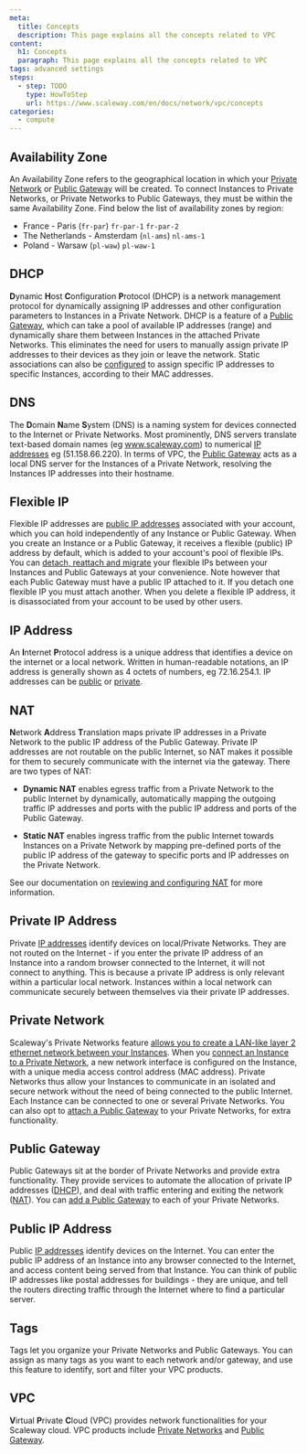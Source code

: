 ```yaml
---
meta:
  title: Concepts
  description: This page explains all the concepts related to VPC
content:
  h1: Concepts
  paragraph: This page explains all the concepts related to VPC
tags: advanced settings
steps:
  - step: TODO
    type: HowToStep
    url: https://www.scaleway.com/en/docs/network/vpc/concepts
categories:
  - compute
---
```


<Concept opened>

## Availability Zone

An Availability Zone refers to the geographical location in which your [Private Network](/network/vpc/concepts#private-networks) or [Public Gateway](/network/vpc/concepts#public-gateway) will be created. To connect Instances to Private Networks, or Private Networks to Public Gateways, they must be within the same Availability Zone. Find below the list of availability zones by region:

- France - Paris (`fr-par`)
  `fr-par-1`
  `fr-par-2`
- The Netherlands - Amsterdam (`nl-ams`)
  `nl-ams-1`
- Poland - Warsaw (`pl-waw`)
  `pl-waw-1`

</Concept>

<Concept opened>

## DHCP

**D**ynamic **H**ost **C**onfiguration **P**rotocol (DHCP) is a network management protocol for dynamically assigning IP addresses and other configuration parameters to Instances in a Private Network. DHCP is a feature of a [Public Gateway](#public-gateway), which can take a pool of available IP addresses (range) and dynamically share them between Instances in the attached Private Networks. This eliminates the need for users to manually assign private IP addresses to their devices as they join or leave the network. Static associations can also be [configured](/network/vpc/how-to/configure-a-public-gateway/#how-to-review-and-configure-dhcp) to assign specific IP addresses to specific Instances, according to their MAC addresses.

</Concept>

<Concept opened>

## DNS

The **D**omain **N**ame **S**ystem (DNS) is a naming system for devices connected to the Internet or Private Networks. Most prominently, DNS servers translate text-based domain names (eg www.scaleway.com) to numerical [IP addresses](#ip-address) eg (51.158.66.220). In terms of VPC, the [Public Gateway](#public-gateway) acts as a local DNS server for the Instances of a Private Network, resolving the Instances IP addresses into their hostname.

</Concept>

<Concept opened>

## Flexible IP

Flexible IP addresses are [public IP addresses](#public-ip-address) associated with your account, which you can hold independently of any Instance or Public Gateway. When you create an Instance or a Public Gateway, it receives a flexible (public) IP address by default, which is added to your account's pool of flexible IPs. You can [detach, reattach and migrate](/network/vpc/how-to/use-flexible-ips/) your flexible IPs between your Instances and Public Gateways at your convenience. Note however that each Public Gateway must have a public IP attached to it. If you detach one flexible IP you must attach another. When you delete a flexible IP address, it is disassociated from your account to be used by other users.

</Concept>

<Concept>

## IP Address

An **I**nternet **P**rotocol address is a unique address that identifies a device on the internet or a local network. Written in human-readable notations, an IP address is generally shown as 4 octets of numbers, eg 72.16.254.1. IP addresses can be [public](#public-ip-address) or [private](#private-ip-address).

</Concept>

<Concept>

## NAT 
**N**etwork **A**ddress **T**ranslation maps private IP addresses in a Private Network to the public IP address of the Public Gateway. Private IP addresses are not routable on the public Internet, so NAT makes it possible for them to securely communicate with the internet via the gateway. There are two types of NAT:

- **Dynamic NAT** enables egress traffic from a Private Network to the public Internet by dynamically, automatically mapping the outgoing traffic IP addresses and ports with the public IP address and ports of the Public Gateway.

- **Static NAT** enables ingress traffic from the public Internet towards Instances on a Private Network by mapping pre-defined ports of the public IP address of the gateway to specific ports and IP addresses on the Private Network.

See our documentation on [reviewing and configuring NAT](/network/vpc/how-to/configure-a-public-gateway/#how-to-review-and-configure-nat/) for more information.

</Concept>

<Concept>

## Private IP Address

Private [IP addresses](#ip-address) identify devices on local/Private Networks. They are not routed on the Internet - if you enter the private IP address of an Instance into a random browser connected to the Internet, it will not connect to anything. This is because a private IP address is only relevant within a particular local network. Instances within a local network can communicate securely between themselves via their private IP addresses.

</Concept>

<Concept>

## Private Network

Scaleway's Private Networks feature [allows you to create a LAN-like layer 2 ethernet network between your Instances](/network/vpc/how-to/use-private-networks/#how-to-create-a-private-network/). When you [connect an Instance to a Private Network](/network/vpc/how-to/use-private-networks/#how-to-attach-and-detach-instances-tofrom-a-private-network/), a new network interface is configured on the Instance, with a unique media access control address (MAC address). Private Networks thus allow your Instances to communicate in an isolated and secure network without the need of being connected to the public Internet. Each Instance can be connected to one or several Private Networks. You can also opt to [attach a Public Gateway](/network/vpc/how-to/use-private-networks/#how-to-attach-and-detach-public-gateways-tofrom-a-private-network/) to your Private Networks, for extra functionality.

</Concept>

<Concept>

## Public Gateway

Public Gateways sit at the border of Private Networks and provide extra functionality. They provide services to automate the allocation of private IP addresses ([DHCP](#dhcp)), and deal with traffic entering and exiting the network ([NAT](#nat)). You can [add a Public Gateway](/network/vpc/how-to/configure-a-public-gateway#how-to-attach-a-public-gateway-to-a-private-network/) to each of your Private Networks.

</Concept>

<Concept>

## Public IP Address

Public [IP addresses](#ip-address) identify devices on the Internet. You can enter the public IP address of an Instance into any browser connected to the Internet, and access content being served from that Instance. You can think of public IP addresses like postal addresses for buildings - they are unique, and tell the routers directing traffic through the Internet where to find a particular server.

</Concept>

<Concept>

## Tags 
Tags let you organize your Private Networks and Public Gateways. You can assign as many tags as you want to each network and/or gateway, and use this feature to identify, sort and filter your VPC products.

</Concept>

<Concept>

## VPC

**V**irtual **P**rivate **C**loud (VPC) provides network functionalities for your Scaleway cloud. VPC products include [Private Networks](#private-networks) and [Public Gateway](#public-gateway).

</Concept>
